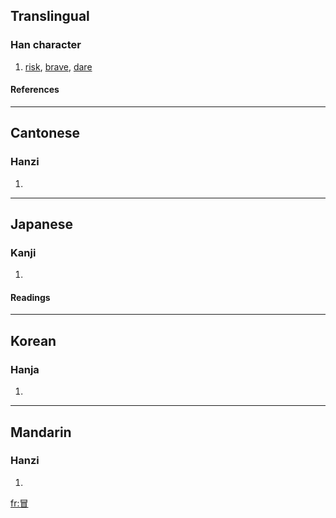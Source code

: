 ==Translingual==
===Han character===
{{Han char|rn=13|rad=冂|as=07|sn=9|four=6060<sub>0</sub>|canj=日月山 (ABU)}}
# [[risk]], [[brave]], [[dare]]
====References====
{{Han ref|kx=0129.210|dkj=01538|hdz=21499.120|uh=5192|ud=20882|bh=AB5F|bd=43871}}
----
==Cantonese==
===Hanzi===
{{yue-hanzi|jyut=|y=mak6, mou6}}
# {{defn|Cantonese}}
----
==Japanese==
===Kanji===
{{ja-kanji|grade=c|rs=冂07}}
# {{defn|Japanese}} 
====Readings====
{{ja-readings|on=[[ぼう]] (bō)|kun=[[おかす]] (okasu), [[おおう]] (oou)}}
----
==Korean==
===Hanja===
{{ko-hanja|hangeul=[[모]], [[목]]|rv=mo, mok|mr=mo, mok}}
# {{defn|Korean}}
----
==Mandarin==
===Hanzi===
{{cmn-hanzi|pin=[[mòu]] ([[mou4]])|wg=mou<sup>4</sup>}}
# {{defn|Mandarin}}

[[fr:冒]]